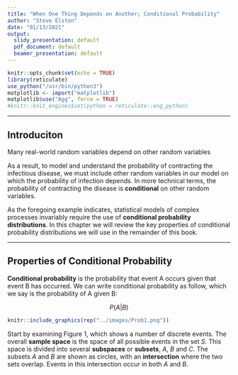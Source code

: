 ```yaml
---
title: "When One Thing Depends on Another; Conditional Probability"
author: "Steve Elston"
date: "01/13/2021"
output:
  slidy_presentation: default
  pdf_document: default
  beamer_presentation: default
---
```


```r
knitr::opts_chunk$set(echo = TRUE)
library(reticulate)
use_python("/usr/bin/python3")
matplotlib <- import("matplotlib")
matplotlib$use("Agg", force = TRUE)
#knitr::knit_engines$set(python = reticulate::eng_python)
```


-----------------------------------------------------------------

## Introduciton      

Many real-world random variables depend on other random variables    

As a result, to model and understand the probability of contracting the infectious disease, we must include other random variables in our model on which the probability of infection depends. In more technical terms, the probability of contracting the disease is **conditional** on other random variables.   

As the foregoing example indicates, statistical models of complex processes invariably require the use of **conditional probability distributions**. In this chapter we will review the key properties of conditional probability distributions we will use in the remainder of this book.   

--------------------------------------------------

## Properties of Conditional Probability

**Conditional probability** is the probability that event A occurs given that event B has occurred. We can write conditional probability as follow, which we say is the probability of A given B:

$$P(A|B)$$


```r
knitr::include_graphics(rep("../images/Prob1.png"))
```

Start by examining Figure 1, which shows a number of discrete events. The overall **sample space** is the space of all possible events in the set $S$. This space is divided into several **subspaces** or **subsets**, $A$, $B$ and $C$. The subsets $A$ and $B$ are shown as circles, with an **intersection** where the two sets overlap. Events in this intersection occur in both $A$ and $B$. 









